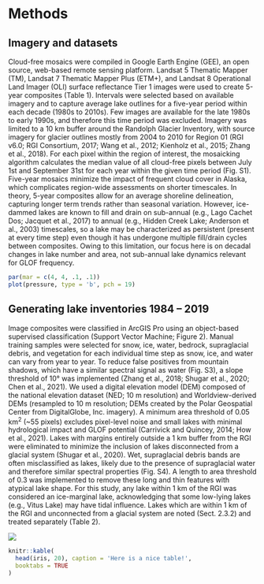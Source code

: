# Methods {#emthods}

## Imagery and datasets

Cloud-free mosaics were compiled in Google Earth Engine (GEE), an open source, web-based remote sensing platform.  Landsat 5 Thematic Mapper (TM), Landsat 7 Thematic Mapper Plus (ETM+), and Landsat 8 Operational Land Imager (OLI) surface reflectance Tier 1 images were used to create 5-year composites (Table 1). Intervals were selected based on available imagery and to capture average lake outlines for a five-year period within each decade (1980s to 2010s). Few images are available for the late 1980s to early 1990s, and therefore this time period was excluded. Imagery was limited to a 10 km buffer around the Randolph Glacier Inventory, with source imagery for glacier outlines mostly from 2004 to 2010 for Region 01 (RGI v6.0; RGI Consortium, 2017; Wang et al., 2012; Kienholz et al., 2015; Zhang et al., 2018). For each pixel within the region of interest, the mosaicking algorithm calculates the median value of all cloud-free pixels between July 1st and September 31st for each year within the given time period (Fig. S1). Five-year mosaics minimize the impact of frequent cloud cover in Alaska, which complicates region-wide assessments on shorter timescales. In theory, 5-year composites allow for an average shoreline delineation, capturing longer term trends rather than seasonal variation. However, ice-dammed lakes are known to fill and drain on sub-annual (e.g., Lago Cachet Dos; Jacquet et al., 2017) to annual (e.g., Hidden Creek Lake; Anderson et al., 2003) timescales, so a lake may be characterized as persistent (present at every time step) even though it has undergone multiple fill/drain cycles between composites. Owing to this limitation, our focus here is on decadal changes in lake number and area, not sub-annual lake dynamics relevant for GLOF frequency.



```r
par(mar = c(4, 4, .1, .1))
plot(pressure, type = 'b', pch = 19)
```

## Generating lake inventories 1984 -- 2019

Image composites were classified in ArcGIS Pro using an object-based supervised classification (Support Vector Machine; Figure 2). Manual training samples were selected for snow, ice, water, bedrock, supraglacial debris, and vegetation for each individual time step as snow, ice, and water can vary from year to year. To reduce false positives from mountain shadows, which have a similar spectral signal as water (Fig. S3), a slope threshold of 10° was implemented (Zhang et al., 2018; Shugar et al., 2020; Chen et al., 2021). We used a digital elevation model (DEM) composed of the national elevation dataset (NED; 10 m resolution) and Worldview-derived DEMs (resampled to 10 m resolution; DEMs created by the Polar Geospatial Center from DigitalGlobe, Inc. imagery). A minimum area threshold of 0.05 km^2^ (~55 pixels) excludes pixel-level noise and small lakes with minimal hydrological impact and GLOF potential (Carrivick and Quincey, 2014; How et al., 2021). Lakes with margins entirely outside a 1 km buffer from the RGI were eliminated to minimize the inclusion of lakes disconnected from a glacial system (Shugar et al., 2020). Wet, supraglacial debris bands are often misclassified as lakes, likely due to the presence of supraglacial water and therefore similar spectral properties (Fig. S4). A length to area threshold of 0.3 was implemented to remove these long and thin features with atypical lake shape. For this study, any lake within 1 km of the RGI was considered an ice-marginal lake, acknowledging that some low-lying lakes (e.g., Vitus Lake) may have tidal influence. Lakes which are within 1 km of the RGI and unconnected from a glacial system are noted (Sect. 2.3.2) and treated separately (Table 2). 

![](/Users\Bri\Documents\CSU\EnvDataScience2022\bookdown-demo\images/f02.jpg)

```r
knitr::kable(
  head(iris, 20), caption = 'Here is a nice table!',
  booktabs = TRUE
)
```

